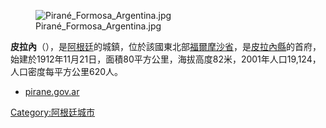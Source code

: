 [[Image:Pirané_Formosa_Argentina.jpg|right]]

'''皮拉內'''（{{lang-es|Pirané}}），是[[阿根廷|阿根廷]]的城鎮，位於該國東北部[[福爾摩沙省|福爾摩沙省]]，是[[皮拉內縣|皮拉內縣]]的首府，始建於1912年11月21日，面積80平方公里，海拔高度82米，2001年人口19,124，人口密度每平方公里620人。

{{Coord|25|43|58|S|59|6|36|W|display=title}}

*[https://web.archive.org/web/20110101115555/http://www.pirane.gov.ar/ pirane.gov.ar]

{{Argentina-geo-stub}}
[[Category:阿根廷城市|Category:阿根廷城市]]